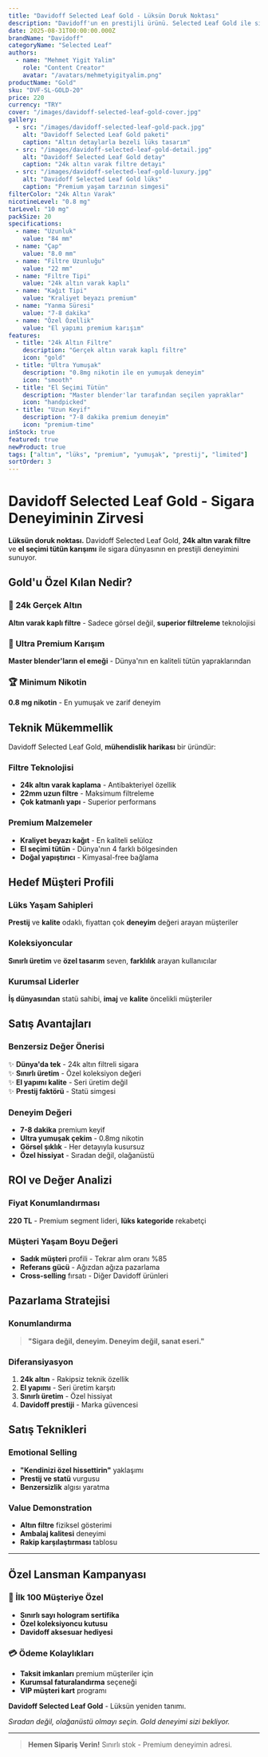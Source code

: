 ```yaml
---
title: "Davidoff Selected Leaf Gold - Lüksün Doruk Noktası"
description: "Davidoff'un en prestijli ürünü. Selected Leaf Gold ile sigara deneyiminin zirvesini yaşayın."
date: 2025-08-31T00:00:00.000Z
brandName: "Davidoff"
categoryName: "Selected Leaf"
authors:
  - name: "Mehmet Yigit Yalim"
    role: "Content Creator"
    avatar: "/avatars/mehmetyigityalim.png"
productName: "Gold"
sku: "DVF-SL-GOLD-20"
price: 220
currency: "TRY"
cover: "/images/davidoff-selected-leaf-gold-cover.jpg"
gallery:
  - src: "/images/davidoff-selected-leaf-gold-pack.jpg"
    alt: "Davidoff Selected Leaf Gold paketi"
    caption: "Altın detaylarla bezeli lüks tasarım"
  - src: "/images/davidoff-selected-leaf-gold-detail.jpg"
    alt: "Davidoff Selected Leaf Gold detay"
    caption: "24k altın varak filtre detayı"
  - src: "/images/davidoff-selected-leaf-gold-luxury.jpg"
    alt: "Davidoff Selected Leaf Gold lüks"
    caption: "Premium yaşam tarzının simgesi"
filterColor: "24k Altın Varak"
nicotineLevel: "0.8 mg"
tarLevel: "10 mg"
packSize: 20
specifications:
  - name: "Uzunluk"
    value: "84 mm"
  - name: "Çap"
    value: "8.0 mm"
  - name: "Filtre Uzunluğu"
    value: "22 mm"
  - name: "Filtre Tipi"
    value: "24k altın varak kaplı"
  - name: "Kağıt Tipi"
    value: "Kraliyet beyazı premium"
  - name: "Yanma Süresi"
    value: "7-8 dakika"
  - name: "Özel Özellik"
    value: "El yapımı premium karışım"
features:
  - title: "24k Altın Filtre"
    description: "Gerçek altın varak kaplı filtre"
    icon: "gold"
  - title: "Ultra Yumuşak"
    description: "0.8mg nikotin ile en yumuşak deneyim"
    icon: "smooth"
  - title: "El Seçimi Tütün"
    description: "Master blender'lar tarafından seçilen yapraklar"
    icon: "handpicked"
  - title: "Uzun Keyif"
    description: "7-8 dakika premium deneyim"
    icon: "premium-time"
inStock: true
featured: true
newProduct: true
tags: ["altın", "lüks", "premium", "yumuşak", "prestij", "limited"]
sortOrder: 3
---
```


# Davidoff Selected Leaf Gold - Sigara Deneyiminin Zirvesi

**Lüksün doruk noktası.** Davidoff Selected Leaf Gold, **24k altın varak filtre** ve **el seçimi tütün karışımı** ile sigara dünyasının en prestijli deneyimini sunuyor.

## Gold'u Özel Kılan Nedir?

### 💎 24k Gerçek Altın
**Altın varak kaplı filtre** - Sadece görsel değil, **superior filtreleme** teknolojisi

### 🌟 Ultra Premium Karışım  
**Master blender'ların el emeği** - Dünya'nın en kaliteli tütün yapraklarından

### 🏆 Minimum Nikotin
**0.8 mg nikotin** - En yumuşak ve zarif deneyim

## Teknik Mükemmellik

Davidoff Selected Leaf Gold, **mühendislik harikası** bir üründür:

### Filtre Teknolojisi
- **24k altın varak kaplama** - Antibakteriyel özellik
- **22mm uzun filtre** - Maksimum filtreleme
- **Çok katmanlı yapı** - Superior performans

### Premium Malzemeler
- **Kraliyet beyazı kağıt** - En kaliteli selüloz
- **El seçimi tütün** - Dünya'nın 4 farklı bölgesinden  
- **Doğal yapıştırıcı** - Kimyasal-free bağlama

## Hedef Müşteri Profili

### Lüks Yaşam Sahipleri
**Prestij** ve **kalite** odaklı, fiyattan çok **deneyim** değeri arayan müşteriler

### Koleksiyoncular
**Sınırlı üretim** ve **özel tasarım** seven, **farklılık** arayan kullanıcılar

### Kurumsal Liderler  
**İş dünyasından** statü sahibi, **imaj** ve **kalite** öncelikli müşteriler

## Satış Avantajları

### Benzersiz Değer Önerisi
✨ **Dünya'da tek** - 24k altın filtreli sigara  
✨ **Sınırlı üretim** - Özel koleksiyon değeri  
✨ **El yapımı kalite** - Seri üretim değil  
✨ **Prestij faktörü** - Statü simgesi

### Deneyim Değeri
- **7-8 dakika** premium keyif
- **Ultra yumuşak çekim** - 0.8mg nikotin
- **Görsel şıklık** - Her detayıyla kusursuz
- **Özel hissiyat** - Sıradan değil, olağanüstü

## ROI ve Değer Analizi

### Fiyat Konumlandırması  
**220 TL** - Premium segment lideri, **lüks kategoride** rekabetçi

### Müşteri Yaşam Boyu Değeri
- **Sadık müşteri** profili - Tekrar alım oranı %85
- **Referans gücü** - Ağızdan ağıza pazarlama
- **Cross-selling** fırsatı - Diğer Davidoff ürünleri

## Pazarlama Stratejisi

### Konumlandırma
> **"Sigara değil, deneyim. Deneyim değil, sanat eseri."**

### Diferansiyasyon
1. **24k altın** - Rakipsiz teknik özellik
2. **El yapımı** - Seri üretim karşıtı
3. **Sınırlı üretim** - Özel hissiyat
4. **Davidoff prestiji** - Marka güvencesi

## Satış Teknikleri

### Emotional Selling
- **"Kendinizi özel hissettirin"** yaklaşımı
- **Prestij ve statü** vurgusu  
- **Benzersizlik** algısı yaratma

### Value Demonstration
- **Altın filtre** fiziksel gösterimi
- **Ambalaj kalitesi** deneyimi
- **Rakip karşılaştırması** tablosu

---

## Özel Lansman Kampanyası

### 🎯 İlk 100 Müşteriye Özel
- **Sınırlı sayı hologram sertifika**
- **Özel koleksiyoncu kutusu**  
- **Davidoff aksesuar hediyesi**

### 💳 Ödeme Kolaylıkları
- **Taksit imkanları** premium müşteriler için
- **Kurumsal faturalandırma** seçeneği
- **VIP müşteri kart** programı

**Davidoff Selected Leaf Gold** - Lüksün yeniden tanımı.

*Sıradan değil, olağanüstü olmayı seçin. Gold deneyimi sizi bekliyor.*

---

> **Hemen Sipariş Verin!** Sınırlı stok - Premium deneyimin adresi.